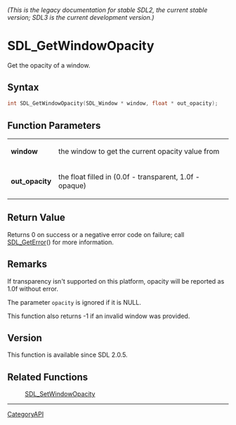 ====== (This is the legacy documentation for stable SDL2, the current stable version; SDL3 is the current development version.) ======
= SDL_GetWindowOpacity =

Get the opacity of a window.

== Syntax ==

<syntaxhighlight lang='c'>
int SDL_GetWindowOpacity(SDL_Window * window, float * out_opacity);
</syntaxhighlight>

== Function Parameters ==

{|
|'''window'''
|the window to get the current opacity value from
|-
|'''out_opacity'''
|the float filled in (0.0f - transparent, 1.0f - opaque)
|}

== Return Value ==

Returns 0 on success or a negative error code on failure; call
[[SDL_GetError]]() for more information.

== Remarks ==

If transparency isn't supported on this platform, opacity will be reported
as 1.0f without error.

The parameter <code>opacity</code> is ignored if it is NULL.

This function also returns -1 if an invalid window was provided.

== Version ==

This function is available since SDL 2.0.5.

== Related Functions ==

:[[SDL_SetWindowOpacity]]

----
[[CategoryAPI]]



